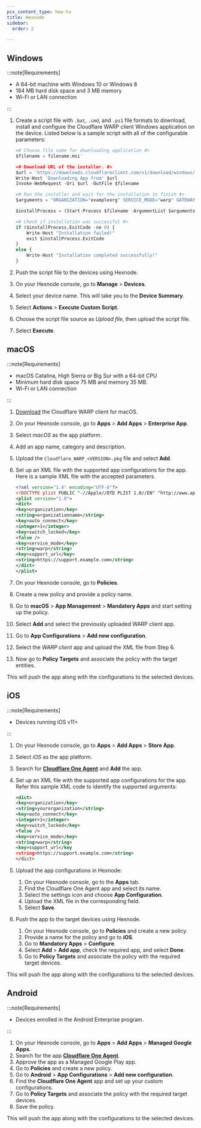 ```yaml
---
pcx_content_type: how-to
title: Hexnode
sidebar:
  order: 2

---
```


## Windows

:::note[Requirements]


* A 64-bit machine with Windows 10 or Windows 8
* 184 MB hard disk space and 3 MB memory
* Wi-Fi or LAN connection


:::

1. Create a script file with `.bat`, `.cmd`, and `.ps1` file formats to download, install and configure the Cloudflare WARP client Windows application on the device. Listed below is a sample script with all of the configurable parameters:

   ```python
   <# Choose file name for downloading application #>
   $filename = filename.msi'

   <# Download URL of the installer. #>
   $url = 'https://downloads.cloudflareclient.com/v1/download/windows/ga'
   Write-Host 'Downloading App from' $url
   Invoke-WebRequest -Uri $url -OutFile $filename

   <# Run the installer and wait for the installation to finish #>
   $arguments = "ORGANIZATION="exampleorg" SERVICE_MODE="warp" GATEWAY_UNIQUE_ID="fmxk762nrj" SUPPORT_URL="http://support.example.com""

   $installProcess = (Start-Process $filename -ArgumentList $arguments -PassThru -Wait)

   <# Check if installation was successful #>
   if ($installProcess.ExitCode -ne 0) {
       Write-Host "Installation failed!"
       exit $installProcess.ExitCode
   }
   else {
       Write-Host "Installation completed successfully!"
   }
   ```

2. Push the script file to the devices using Hexnode.

3. On your Hexnode console, go to **Manage** > **Devices**.

4. Select your device name. This will take you to the **Device Summary**.

5. Select **Actions** > **Execute Custom Script**.

6. Choose the script file source as *Upload file*, then upload the script file.

7. Select **Execute**.

## macOS

:::note[Requirements]


* macOS Catalina, High Sierra or Big Sur with a 64-bit CPU
* Minimum hard disk space 75 MB and memory 35 MB.
* Wi-Fi or LAN connection


:::

1. [Download](/cloudflare-one/connections/connect-devices/warp/download-warp/#macos) the Cloudflare WARP client for macOS.

2. On your Hexnode console, go to **Apps** > **Add Apps** > **Enterprise App**.

3. Select *macOS* as the app platform.

4. Add an app name, category and description.

5. Upload the `Cloudflare_WARP_<VERSION>.pkg` file and select **Add**.

6. Set up an XML file with the supported app configurations for the app.
   Here is a sample XML file with the accepted parameters.

   ```xml
   <?xml version="1.0" encoding="UTF-8"?>
   <!DOCTYPE plist PUBLIC "-//Apple//DTD PLIST 1.0//EN" "http://www.apple.com/DTDs/PropertyList-1.0.dtd">
   <plist version="1.0">
   <dict>
   <key>organization</key>
   <string>organizationname</string>
   <key>auto_connect</key>
   <integer>1</integer>
   <key>switch_locked</key>
   <false />
   <key>service_mode</key>
   <string>warp</string>
   <key>support_url</key>
   <string>https://support.example.com</string>
   </dict>
   </plist>
   ```

7. On your Hexnode console, go to **Policies**.

8. Create a new policy and provide a policy name.

9. Go to **macOS** > **App Management** > **Mandatory Apps** and start setting up the policy.

10. Select **Add** and select the previously uploaded WARP client app.

11. Go to **App Configurations** > **Add new configuration**.

12. Select the *WARP client* app and upload the XML file from Step 6.

13. Now go to **Policy Targets** and associate the policy with the target entities.

This will push the app along with the configurations to the selected devices.

## iOS

:::note[Requirements]


* Devices running iOS v11+


:::

1. On your Hexnode console, go to **Apps** > **Add Apps** > **Store App**.

2. Select *iOS* as the app platform.

3. Search for [**Cloudflare One Agent**](https://apps.apple.com/us/app/cloudflare-one-agent/id6443476492) and **Add** the app.

4. Set up an XML file with the supported app configurations for the app. Refer this sample XML code to identify the supported arguments:

   ```xml
   <dict>
   <key>organization</key>
   <string>yourorganization</string>
   <key>auto_connect</key>
   <integer>1</integer>
   <key>switch_locked</key>
   <false />
   <key>service_mode</key>
   <string>warp</string>
   <key>support_url</key
   <string>https://support.example.com</string>
   </dict>
   ```

5. Upload the app configurations in Hexnode:
   1. On your Hexnode console, go to the **Apps** tab.
   2. Find the Cloudflare One Agent app and select its name.
   3. Select the settings icon and choose **App Configuration**.
   4. Upload the XML file in the corresponding field.
   5. Select **Save**.

6. Push the app to the target devices using Hexnode.
   1. On your Hexnode console, go to **Policies** and create a new policy.
   2. Provide a name for the policy and go to **iOS**.
   3. Go to **Mandatory Apps** > **Configure**.
   4. Select **Add** > **Add app**, check the required app, and select **Done**.
   5. Go to **Policy Targets** and associate the policy with the required target devices.

This will push the app along with the configurations to the selected devices.

## Android

:::note[Requirements]


* Devices enrolled in the Android Enterprise program.


:::

1. On your Hexnode console, go to **Apps** > **Add Apps** > **Managed Google Apps**.
2. Search for the app [**Cloudflare One Agent**](https://play.google.com/store/apps/details?id=com.cloudflare.cloudflareoneagent).
3. Approve the app as a Managed Google Play app.
4. Go to **Policies** and create a new policy.
5. Go to **Android** > **App Configurations** > **Add new configuration**.
6. Find the **Cloudflare One Agent** app and set up your custom configurations.
7. Go to **Policy Targets** and associate the policy with the required target devices.
8. Save the policy.

This will push the app along with the configurations to the selected devices.
